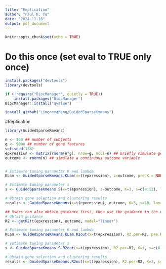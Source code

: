 ```yaml
---
title: "Replication"
author: "Paul K. Yu"
date: "2024-11-16"
output: pdf_document
---
```


```r
knitr::opts_chunk$set(echo = TRUE)
```

# Do this once (set eval to TRUE only once)

```r
install.packages("devtools")
library(devtools)

if (!require("BiocManager", quietly = TRUE))
    install.packages("BiocManager")
BiocManager::install("qvalue")

install_github("LingsongMeng/GuidedSparseKmeans") 

```

#Replication

```r
library(GuidedSparseKmeans)

n <- 100 ## number of subjects
g <- 5000 ## number of gene features
set.seed(123)
epxression <- matrix(rnorm(n*g), nrow=g, ncol=n) ## briefly simulate gene expression data
outcome <- rnorm(n) ## simulate a continuous outcome variable


# Estimate tuning parameter K and lambda
KLam <- GuidedSparseKmeans.KLam(x=t(epxression), z=outcome, pre.K = NULL, s.one=10, model="linear", nstart = 20, maxiter = 15, silence = F)

# Estimate tuning parameter s
s <- GuidedSparseKmeans.S(x=t(epxression), z=outcome, K=3, s=c(8:12), lam=1, model="linear", nstart = 20, maxiter = 15, nperms = 50, silence = F)

# Obtain gene selection and clustering results
results <- GuidedSparseKmeans(x=t(epxression), outcome, K=3, s=10, lam=1, model="linear", nstart=20, maxiter=15)

## Users can also obtain guidance first, then use the guidance in the next several steps.
# Obtain guidance 
R2 <- getR2(t(epxression), outcome, model="linear")

# Estimate tuning parameter K and lambda
KLam <- GuidedSparseKmeans.KLam.R2out(x=t(epxression), R2.per=R2, pre.K = NULL, s.one=10, nstart = 20, maxiter = 15, silence = F)

# Estimate tuning parameter s
s <- GuidedSparseKmeans.S.R2out(x=t(epxression), R2.per=R2, K=3, s=c(8:12), lam=1, nstart = 20, maxiter = 15, nperms = 50, silence = F)

# Obtain gene selection and clustering results
results <- GuidedSparseKmeans.R2out(x=t(epxression), R2.per=R2, K=3, s=10, lam=1, nstart=20, maxiter=15)

```
